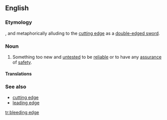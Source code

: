 ==English==
{{wikipedia}}

===Etymology===
{{blend|bleed|leading edge|lang=en}}, and metaphorically alluding to the [[cutting edge]] as a [[double-edged sword]].

===Noun===
{{en-noun|head=[[bleeding]] [[edge]]}}

# {{context|idiomatic|technology|lang=en}} Something too new and [[untested]] to be [[reliable]] or to have any [[assurance]] of [[safety]].

====Translations====
{{trans-top|too new and untested}}
{{trans-mid}}
{{trans-bottom}}

===See also===
* [[cutting edge]]
* [[leading edge]]

[[tr:bleeding edge]]